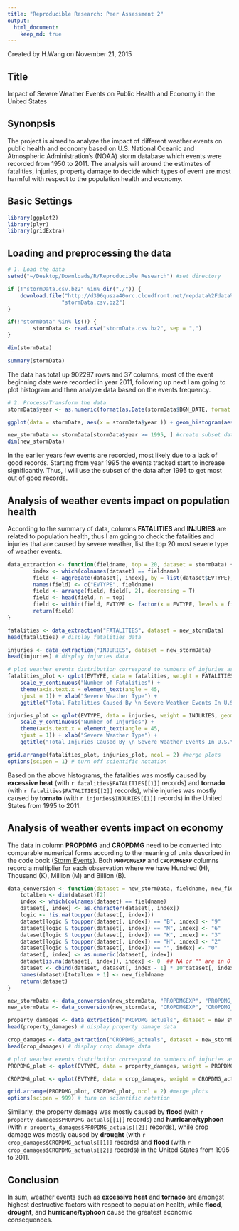```yaml
---
title: "Reproducible Research: Peer Assessment 2"
output: 
  html_document:
    keep_md: true
---
```

Created by H.Wang on November 21, 2015

## Title
Impact of Severe Weather Events on Public Health and Economy in the United States

## Synonpsis  
The project is aimed to analyze the impact of different weather events on public health and economy based on U.S. National Oceanic and Atmospheric Administration's (NOAA) storm database which events were recorded from 1950 to 2011. The analysis will around the estimates of fatalities, injuries, property damage to decide which types of event are most harmful with respect to the population health and economy. 

## Basic Settings
```r
library(ggplot2)
library(plyr)
library(gridExtra)
```

## Loading and preprocessing the data
```r
# 1. Load the data
setwd("~/Desktop/Downloads/R/Reproducible Research") #set directory

if (!"stormData.csv.bz2" %in% dir("./")) {
    download.file("http://d396qusza40orc.cloudfront.net/repdata%2Fdata%2FStormData.csv.bz2", destfile =
                 "stormData.csv.bz2")
}

if(!"stormData" %in% ls()) {
        stormData <- read.csv("stormData.csv.bz2", sep = ",")
}

dim(stormData)

summary(stormData)
```

The data has total up 902297 rows and 37 columns, most of the event beginning date were recorded in year 2011, following up next I am going to plot histogram and then analyze data based on the events frequency.

```r
# 2. Process/Transform the data
stormData$year <- as.numeric(format(as.Date(stormData$BGN_DATE, format = "%m/%d/%Y %H:%M:%S"), "%Y")) ## add one more column to record events start years

ggplot(data = stormData, aes(x = stormData$year )) + geom_histogram(aes(y = ..count..),binwidth = 0.5, color = I("black")) 

new_stormData <- stormData[stormData$year >= 1995, ] #create subset data with year > 1995
dim(new_stormData)
```

In the earlier years few events are recorded, most likely due to a lack of good records. Starting from year 1995 the events tracked start to increase significantly. Thus, I will use the subset of the data after 1995 to get most out of good records.

## Analysis of weather events impact on population health
According to the summary of data, columns **FATALITIES** and **INJURIES** are related to population health, thus I am going to check the fatalities and injuries that are caused by severe weather, list the top 20 most severe type of weather events. 
```r
data_extraction <- function(fieldname, top = 20, dataset = stormData) {
        index <- which(colnames(dataset) == fieldname)
        field <- aggregate(dataset[, index], by = list(dataset$EVTYPE), FUN = "sum")
        names(field) <- c("EVTYPE", fieldname)
        field <- arrange(field, field[, 2], decreasing = T)
        field <- head(field, n = top)
        field <- within(field, EVTYPE <- factor(x = EVTYPE, levels = field$EVTYPE))
        return(field)
}

fatalities <- data_extraction("FATALITIES", dataset = new_stormData)
head(fatalities) # display fatalities data

injuries <- data_extraction("INJURIES", dataset = new_stormData)
head(injuries) # display injuries data

# plot weather events distribution correspond to numbers of injuries as well as fatalities
fatalities_plot <- qplot(EVTYPE, data = fatalities, weight = FATALITIES, geom = "bar", binwidth = 1) + 
    scale_y_continuous("Number of Fatalities") + 
    theme(axis.text.x = element_text(angle = 45, 
    hjust = 1)) + xlab("Severe Weather Type") + 
    ggtitle("Total Fatalities Caused By \n Severe Weather Events In U.S.\n From 1995 - 2011")

injuries_plot <- qplot(EVTYPE, data = injuries, weight = INJURIES, geom = "bar", binwidth = 1) + 
    scale_y_continuous("Number of Injuries") + 
    theme(axis.text.x = element_text(angle = 45, 
    hjust = 1)) + xlab("Severe Weather Type") + 
    ggtitle("Total Injuries Caused By \n Severe Weather Events In U.S.\n From 1995 - 2011")

grid.arrange(fatalities_plot, injuries_plot, ncol = 2) #merge plots 
options(scipen = 1) # turn off scientific notation
```

Based on the above histograms, the fatalities was mostly caused by **excessive heat** (with `r fatalities$FATALITIES[[1]]` records) and **tornado** (with `r fatalities$FATALITIES[[2]]` records), while injuries was mostly caused by **tornato** (with `r injuries$INJURIES[[1]]` records) in the United States from 1995 to 2011.

## Analysis of weather events impact on economy
The data in column **PROPDMG** and **CROPDMG** need to be converted into comparable numerical forms according to the meaning of units described in the code book ([Storm Events](http://ire.org/nicar/database-library/databases/storm-events/)). Both **`PROPDMGEXP`** and **`CROPDMGEXP`** columns record a multiplier for each observation where we have Hundred (H), Thousand (K), Million (M) and Billion (B).
```r
data_conversion <- function(dataset = new_stormData, fieldname, new_fieldname) {
    totalLen <- dim(dataset)[2]
    index <- which(colnames(dataset) == fieldname)
    dataset[, index] <- as.character(dataset[, index])
    logic <- !is.na(toupper(dataset[, index]))
    dataset[logic & toupper(dataset[, index]) == "B", index] <- "9"
    dataset[logic & toupper(dataset[, index]) == "M", index] <- "6"
    dataset[logic & toupper(dataset[, index]) == "K", index] <- "3"
    dataset[logic & toupper(dataset[, index]) == "H", index] <- "2"
    dataset[logic & toupper(dataset[, index]) == "", index] <- "0"
    dataset[, index] <- as.numeric(dataset[, index])
    dataset[is.na(dataset[, index]), index] <- 0  ## NA or "" are in 0 
    dataset <- cbind(dataset, dataset[, index - 1] * 10^dataset[, index])
    names(dataset)[totalLen + 1] <- new_fieldname
    return(dataset)
}

new_stormData <- data_conversion(new_stormData, "PROPDMGEXP", "PROPDMG_actuals")
new_stormData <- data_conversion(new_stormData, "CROPDMGEXP", "CROPDMG_actuals")

property_damages <- data_extraction("PROPDMG_actuals", dataset = new_stormData) 
head(property_damages) # display property damage data

crop_damages <- data_extraction("CROPDMG_actuals", dataset = new_stormData) 
head(crop_damages) # display crop damage data

# plot weather events distribution correspond to numbers of injuries as well as fatalities
PROPDMG_plot <- qplot(EVTYPE, data = property_damages, weight = PROPDMG_actuals, geom = "bar", binwidth = 1) + scale_y_continuous("Number of Property Damages") + theme(axis.text.x = element_text(angle = 45, hjust = 1)) + xlab("Severe Weather Type") + ggtitle("Total Property Damage Caused By \n Severe Weather Events In U.S.\n From 1995 - 2011")

CROPDMG_plot <- qplot(EVTYPE, data = crop_damages, weight = CROPDMG_actuals, geom = "bar", binwidth = 1) + scale_y_continuous("Number of Crop Damages") + theme(axis.text.x = element_text(angle = 45, hjust = 1)) + xlab("Severe Weather Type") + ggtitle("Total Crop Damage Caused By \n Severe Weather Events In U.S.\n From 1995 - 2011")

grid.arrange(PROPDMG_plot, CROPDMG_plot, ncol = 2) #merge plots 
options(scipen = 999) # turn on scientific notation
```
Similarly, the property damage was mostly caused by **flood** (with `r property_damages$PROPDMG_actuals[[1]]` records) and **hurricane/typhoon** (with `r property_damages$PROPDMG_actuals[[2]]` records), while crop damage was mostly caused by **drought** (with `r crop_damages$CROPDMG_actuals[[1]]` records) and **flood** (with `r crop_damages$CROPDMG_actuals[[2]]` records) in the United States from 1995 to 2011.

## Conclusion  
In sum, weather events such as **excessive heat** and **tornado** are amongst highest destructive factors with respect to population health, while **flood**, **drought**, and **hurricane/typhoon** cause the greatest economic consequences.